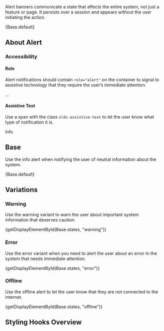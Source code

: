 
<div className="doc lead">
  Alert banners communicate a state that affects the entire system, not just a
  feature or page. It persists over a session and appears without the user
  initiating the action.
</div>

<CodeView exampleOnly>{Base.default}</CodeView>

## About Alert

### Accessibility

#### Role

Alert notifications should contain `role="alert"` on the container to signal to assistive technology that they require the user’s immediate attention.

<CodeBlock toggleCode={false}>
  <div className="slds-notify slds-notify_alert" role="alert">
    ...
  </div>
</CodeBlock>

#### Assistive Text

Use a span with the class `slds-assistive-text` to let the user know what type of notification it is.

<CodeBlock toggleCode={false}>
  <span className="slds-assistive-text">Info</span>
</CodeBlock>

## Base

Use the info alert when notifying the user of neutral information about the system.

<CodeView>{Base.default}</CodeView>

## Variations

### Warning

Use the warning variant to warn the user about important system information that deserves caution.

<CodeView>{getDisplayElementById(Base.states, "warning")}</CodeView>

### Error

Use the error variant when you need to alert the user about an error in the system that needs immediate attention.

<CodeView>{getDisplayElementById(Base.states, "error")}</CodeView>

### Offline

Use the offline alert to let the user know that they are not connected to the internet.

<CodeView>{getDisplayElementById(Base.states, "offline")}</CodeView>

## Styling Hooks Overview

<StylingHooksTable name="alert" type="component" />
